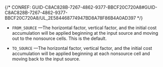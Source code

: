 

{/* CONREF: GUID-C8AC828B-7267-4862-9377-BBCF20C720A8#GUID-C8AC828B-7267-4862-9377-BBCF20C720A8/UL_2E584468774947BD8A78F86B4A0AD397  */}

-   `FROM_SOURCE` —The horizontal factor, vertical factor, and the initial cost accumulation will be applied beginning at the input source and moving out to the nonsource cells. This is the default.

-   `TO_SOURCE` —The horizontal factor, vertical factor, and the initial cost accumulation will be applied beginning at each nonsource cell and moving back to the input source.
